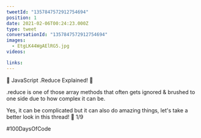 ```yaml
---
tweetId: "1357847572912754694"
position: 1
date: 2021-02-06T00:24:23.000Z
type: tweet
conversationId: "1357847572912754694"
images:
  - EtgLK44WgAElRG5.jpg
videos:

links:
---
```


🌟 JavaScript .Reduce Explained! 🌟

.reduce is one of those array methods that often gets ignored & brushed to one side due to how complex it can be.

Yes, it can be complicated but it can also do amazing things, let's take a better look in this thread! 🧵 1/9

#100DaysOfCode

